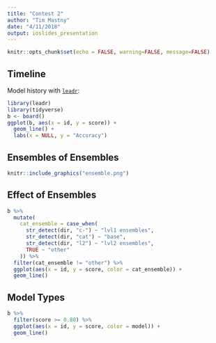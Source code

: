 ```yaml
---
title: "Contest 2"
author: "Tim Mastny"
date: "4/11/2018"
output: ioslides_presentation
---
```


```r
knitr::opts_chunk$set(echo = FALSE, warning=FALSE, message=FALSE)
```

## Timeline

Model history with [`leadr`](https://github.com/tmastny/leadr):

```r
library(leadr)
library(tidyverse)
b <- board()
ggplot(b, aes(x = id, y = score)) + 
  geom_line() +
  labs(x = NULL, y = "Accuracy")
```

## Ensembles of Ensembles

```r
knitr::include_graphics("ensemble.png")
```

## Effect of Ensembles

```r
b %>% 
  mutate(
    cat_ensemble = case_when(
      str_detect(dir, "c-") ~ "lvl1 ensembles",
      str_detect(dir, "cat") ~ "base",
      str_detect(dir, "l2") ~ "lvl2 ensembles",
      TRUE ~ "other"
    )) %>%
  filter(cat_ensemble != "other") %>%
  ggplot(aes(x = id, y = score, color = cat_ensemble)) + 
  geom_line()
```

## Model Types

```r
b %>%
  filter(score >= 0.88) %>%
  ggplot(aes(x = id, y = score, color = model)) + 
  geom_line()
```


















